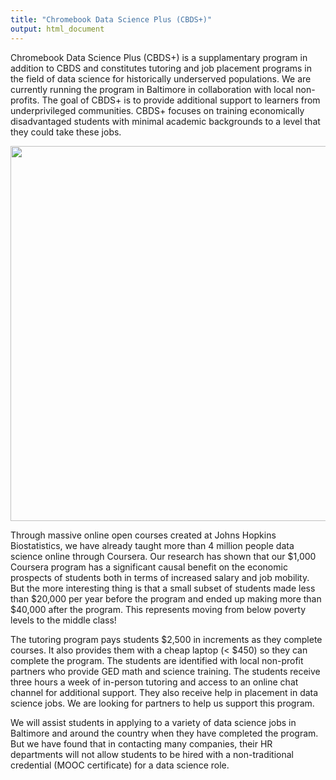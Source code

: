 ```yaml
---
title: "Chromebook Data Science Plus (CBDS+)"
output: html_document
---
```


Chromebook Data Science Plus (CBDS+) is a supplamentary program in addition to CBDS and constitutes tutoring and job placement programs in the field of data science for historically underserved populations. We are currently running the program in Baltimore in collaboration with local non-profits. The goal of CBDS+ is to provide additional support to learners from underprivileged communities. CBDS+ focuses on training economically disadvantaged students with minimal academic backgrounds to a level that they could take these jobs. 

<img src="img/index/classroom.jpg" class="center" width="600"/>



Through massive online open courses created at Johns Hopkins Biostatistics, we have already taught more than 4 million people data science online through Coursera. Our research has shown that our \$1,000 Coursera program has a significant causal benefit on the economic prospects of students both in terms of increased salary and job mobility. But the more interesting thing is that a small subset of students made less than \$20,000 per year before the program and ended up making more than $40,000 after the program. This represents moving from below poverty levels to the middle class!

The tutoring program pays students $2,500 in increments as they complete courses. It also provides them with a cheap laptop (< $450)  so they can complete the program. The students are identified with local non-profit partners who provide GED math and science training. The students receive three hours a week of in-person tutoring and access to an online chat channel for additional support. They also receive help in placement in data science jobs. We are looking for partners to help us support this program. 

We will assist students in applying to a variety of data science jobs in Baltimore and around the country when they have completed the program. But we have found that in contacting many companies, their HR departments will not allow students to be hired with a non-traditional credential (MOOC certificate) for a data science role. 

